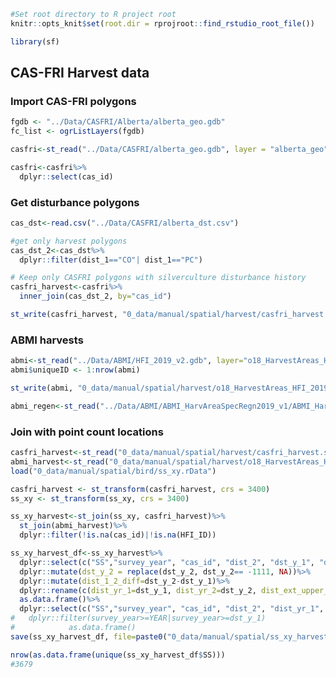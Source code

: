 
```r
#Set root directory to R project root
knitr::opts_knit$set(root.dir = rprojroot::find_rstudio_root_file())
```


```r
library(sf)
```

## CAS-FRI Harvest data {-}

### Import CAS-FRI polygons {-}
```r
fgdb <- "../Data/CASFRI/Alberta/alberta_geo.gdb"
fc_list <- ogrListLayers(fgdb)

casfri<-st_read("../Data/CASFRI/alberta_geo.gdb", layer = "alberta_geo")

casfri<-casfri%>%
  dplyr::select(cas_id)
```


### Get disturbance polygons
```r
cas_dst<-read.csv("../Data/CASFRI/alberta_dst.csv")

#get only harvest polygons
cas_dst_2<-cas_dst%>%
  dplyr::filter(dist_1=="CO"| dist_1=="PC")

# Keep only CASFRI polygons with silverculture disturbance history
casfri_harvest<-casfri%>%
  inner_join(cas_dst_2, by="cas_id")

st_write(casfri_harvest, "0_data/manual/spatial/harvest/casfri_harvest.shp")
```

### ABMI harvests {-}
```r
abmi<-st_read("../Data/ABMI/HFI_2019_v2.gdb", layer="o18_HarvestAreas_HFI_2019")
abmi$uniqueID <- 1:nrow(abmi) 

st_write(abmi, "0_data/manual/spatial/harvest/o18_HarvestAreas_HFI_2019.shp")

abmi_regen<-st_read("../Data/ABMI/ABMI_HarvAreaSpecRegn2019_v1/ABMI_HarvestArea_SpectralRegeneration_2019_v1.shp")
```


### Join with point count locations {-}
```r
casfri_harvest<-st_read("0_data/manual/spatial/harvest/casfri_harvest.shp")
abmi_harvest<-st_read("0_data/manual/spatial/harvest/o18_HarvestAreas_HFI_2019.shp")
load("0_data/manual/spatial/bird/ss_xy.rData")

casfri_harvest <- st_transform(casfri_harvest, crs = 3400)
ss_xy <- st_transform(ss_xy, crs = 3400)

ss_xy_harvest<-st_join(ss_xy, casfri_harvest)%>%
  st_join(abmi_harvest)%>%
  dplyr::filter(!is.na(cas_id)|!is.na(HFI_ID)) 

ss_xy_harvest_df<-ss_xy_harvest%>%
  dplyr::select(c("SS","survey_year", "cas_id", "dist_2", "dst_y_1", "dst_xt_p_1", "dist_2", "dst_y_2", , "dst_xt_p_2", "HFI_ID",  "YEAR", "Mdfr_Yr"))%>%
  dplyr::mutate(dst_y_2 = replace(dst_y_2, dst_y_2== -1111, NA))%>%
  dplyr::mutate(dist_1_2_diff=dst_y_2-dst_y_1)%>%
  dplyr::rename(c(dist_yr_1=dst_y_1, dist_yr_2=dst_y_2, dist_ext_upper_1=dst_xt_p_1, dist_ext_upper_2=dst_xt_p_2))%>%
  as.data.frame()%>%
  dplyr::select(c("SS","survey_year", "cas_id", "dist_2", "dist_yr_1", "dist_ext_upper_1", "dist_2", "dist_yr_2", "dist_ext_upper_2", "dist_1_2_diff", "HFI_ID",  "YEAR", "Mdfr_Yr"))#%>%
#   dplyr::filter(survey_year>=YEAR|survey_year>=dst_y_1)
#            as.data.frame()
save(ss_xy_harvest_df, file=paste0("0_data/manual/spatial/ss_xy_harvest_df_", Sys.Date(), ".rData"))

nrow(as.data.frame(unique(ss_xy_harvest_df$SS)))
#3679           
```



